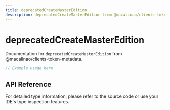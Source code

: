```yaml
---
title: deprecatedCreateMasterEdition
description: deprecatedCreateMasterEdition from @macalinao/clients-token-metadata
---
```


# deprecatedCreateMasterEdition

Documentation for `deprecatedCreateMasterEdition` from @macalinao/clients-token-metadata.

```typescript
// Example usage here
```

## API Reference

For detailed type information, please refer to the source code or use your IDE's type inspection features.
